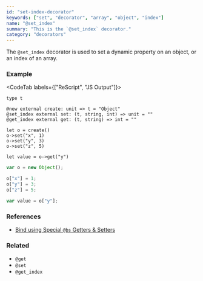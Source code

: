 ```yaml
---
id: "set-index-decorator"
keywords: ["set", "decorator", "array", "object", "index"]
name: "@set_index"
summary: "This is the `@set_index` decorator."
category: "decorators"
---
```


The `@set_index` decorator is used to set a dynamic property on an object,
or an index of an array.

### Example

<CodeTab labels={["ReScript", "JS Output"]}>

```res
type t

@new external create: unit => t = "Object"
@set_index external set: (t, string, int) => unit = ""
@get_index external get: (t, string) => int = ""

let o = create()
o->set("x", 1)
o->set("y", 3)
o->set("z", 5)

let value = o->get("y")
```

```js
var o = new Object();

o["x"] = 1;
o["y"] = 3;
o["z"] = 5;

var value = o["y"];
```

</CodeTab>

### References

- [Bind using Special `@bs` Getters & Setters](/docs/manual/latest/bind-to-js-object#bind-using-special-bs-getters--setters)

### Related

- `@get`
- `@set`
- `@get_index`
